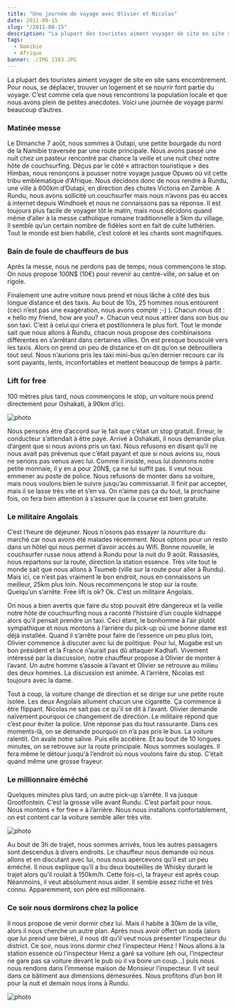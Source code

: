 ```yaml
---
title: "Une journée de voyage avec Olivier et Nicolas"
date: 2011-08-15
slug: "/2011-08-15"
description: "La plupart des touristes aiment voyager de site en site sans encombrement. Pour nous, se déplacer..."
tags:
  - Namibie
  - Afrique
banner: ./IMG_1103.JPG
---
```


La plupart des touristes aiment voyager de site en site sans encombrement. Pour nous, se déplacer, trouver un logement et se nourrir font partie du voyage. C’est comme cela que nous rencontrons la population locale et que nous avons plein de petites anecdotes. Voici une journée de voyage parmi beaucoup d’autres.

### Matinée messe

Le Dimanche 7 août, nous sommes à Outapi, une petite bourgade du nord de la Namibie traversée par une route principale. Nous avons passé une nuit chez un pasteur rencontré par chance la veille et une nuit chez notre hôte de couchsurfing. Déçus par le côté « attraction touristique » des Himbas, nous renonçons à pousser notre voyage jusque Opuwo où vit cette tribu emblématique d'Afrique. Nous décidons donc de nous rendre à Rundu, une ville à 600km d’Outapi, en direction des chutes Victoria en Zambie. A Rundu, nous avons sollicité un couchsurfer mais nous n’avons pas eu accès à internet depuis Windhoek et nous ne connaissons pas sa réponse. Il est toujours plus facile de voyager tôt le matin, mais nous décidons quand même d’aller à la messe catholique romaine traditionnelle à 5km du village. Il semble qu’un certain nombre de fidèles sont en fait de culte luthérien. Tout le monde est bien habillé, c’est coloré et les chants sont magnifiques.

### Bain de foule de chauffeurs de bus

Après la messe, nous ne perdons pas de temps, nous commençons le stop. On nous propose 100N\$ (10€) pour revenir au centre-ville, on salue et on rigole.

Finalement une autre voiture nous prend et nous lâche à côté des bus longue distance et des taxis. Au bout de 10s, 25 hommes nous entourent (ceci n’est pas une exagération, nous avons compté ;-) ). Chacun nous dit : « hello my friend, how are you? ». Chacun veut nous attirer dans son bus ou son taxi. C’est à celui qui criera et postillonnera le plus fort. Tout le monde sait que nous allons à Rundu, chacun nous propose des combinaisons différentes en s’arrêtant dans certaines villes. On est presque bousculé vers les taxis. Alors on prend un peu de distance et on dit qu’on se débrouillera tout seul. Nous n’aurions pris les taxi mini-bus qu’en dernier recours car ils sont payants, lents, inconfortables et mettent beaucoup de temps à partir.

### Lift for free

100 mètres plus tard, nous commençons le stop, un voiture nous prend directement pour Oshakati, à 90km d’ici.

![photo](./IMG_0982_zoom.JPG)

Nous pensons être d’accord sur le fait que c’était un stop gratuit. Erreur, le conducteur s’attendait à être payé. Arrivé à Oshakati, il nous demande plus d’argent que si nous avions pris un taxi. Nous refusons en disant qu’il ne nous avait pas prévenus que c’était payant et que si nous avions su, nous ne serions pas venus avec lui. Comme il insiste, nous lui donnons notre petite monnaie, il y en a pour 20N\$, ça ne lui suffit pas. Il veut nous emmener au poste de police. Nous refusons de monter dans sa voiture, mais nous voulons bien le suivre jusqu’au commissariat. Il finit par accepter, mais il se lasse très vite et s’en va. On n’aime pas ça du tout, la prochaine fois, on fera bien attention à s’assurer que la course est bien gratuite.

### Le militaire Angolais

C’est l’heure de déjeuner. Nous n'osons pas essayer la nourriture du marché car nous avons été malades récemment. Nous optons pour un resto dans un hôtel qui nous permet d’avoir accès au Wifi. Bonne nouvelle, le couchsurfer russe nous attend à Rundu pour la nuit du 9 août. Rassasiés, nous repartons sur la route, direction la station essence. Très vite tout le monde sait que nous allons à Tsumeb (ville sur la route pour aller à Rundu). Mais ici, ce n’est pas vraiment le bon endroit, nous en connaissons un meilleur, 25km plus loin. Nous recommençons le stop sur la route. Quelqu’un s’arrête. Free lift is ok? Ok. C’est un militaire Angolais.

On nous a bien avertis que faire du stop pouvait être dangereux et la veille notre hôte de couchsurfing nous a raconté l’histoire d’un couple kidnappé alors qu’il pensait prendre un taxi. Ceci étant, le bonhomme à l’air plutôt sympathique et nous montons à l’arrière du pick-up où une bonne dame est déjà installée. Quand il s’arrête pour faire de l’essence un peu plus loin, Olivier commence à discuter avec lui de politique. Pour lui, Mugabe est un bon président et la France n’aurait pas dû attaquer Kadhafi. Vivement intéressé par la discussion, notre chauffeur propose à Olivier de monter à l’avant. Un autre homme s’assoie à l’avant et Olivier se retrouve au milieu des deux hommes. La discussion est animée. A l’arrière, Nicolas est toujours avec la dame.

Tout à coup, la voiture change de direction et se dirige sur une petite route isolée. Les deux Angolais allument chacun une cigarette. Ça commence à être flippant. Nicolas ne sait pas ce qu'il se dit à l’avant. Olivier demande naïvement pourquoi ce changement de direction. Le militaire répond que c’est pour éviter la police. Une réponse pas du tout rassurante. Dans ces moments-là, on se demande pourquoi on n’a pas pris le bus. La voiture ralentit. On avale notre salive. Puis elle accélère. Et au bout de 10 longues minutes, on se retrouve sur la route principale. Nous sommes soulagés. Il fera même le détour jusqu'à l’endroit où nous voulons faire du stop. C’était quand même une grosse frayeur.

### Le millionnaire éméché

Quelques minutes plus tard, un autre pick-up s’arrête. Il va jusque Grootfontein. C’est la grosse ville avant Rundu. C’est parfait pour nous. Nous montons « for free » à l’arrière. Nous nous installons confortablement, on est content car la voiture semble aller très vite.

![photo](./IMG_0981.JPG)

Au bout de 3h de trajet, nous sommes arrivés, tous les autres passagers sont descendus à divers endroits. Le chauffeur nous demande où nous allons et en discutant avec lui, nous nous apercevons qu’il est un peu éméché. Il nous explique qu’il a bu deux bouteilles de Whisky durant le trajet alors qu’il roulait à 150km/h. Cette fois-ci, la frayeur est après coup. Néanmoins, il veut absolument nous aider. Il semble assez riche et très connu. Apparemment, son père est millionnaire.

### Ce soir nous dormirons chez la police

Il nous propose de venir dormir chez lui. Mais il habite à 30km de la ville, alors il nous cherche un autre plan. Après nous avoir offert un soda (alors que lui prend une bière), il nous dit qu’il veut nous présenter l’inspecteur du district. Ce soir, nous irons dormir chez l’inspecteur Henz ! Nous allons à la station essence où l’inspecteur Henz a garé sa voiture (eh oui, l’inspecteur ne gare pas sa voiture devant le pub où il va boire un coup…) puis nous nous rendons dans l’immense maison de Monsieur l’inspecteur. Il vit seul dans ce bâtiment aux dimensions démesurées. Nous profitons d’un bon lit pour la nuit et demain nous irons à Rundu.

![photo](./IMG_0692.JPG)


<Navigation
  previous="/2011-08-10"
  next="/2011-08-29"
  gallery="/galerie/namibie"
/>
